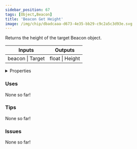 ```yaml
---
sidebar_position: 67
tags: [Object,Beacon]
title: 'Beacon Get Height'
image: /img/chip/dbadcaaa-d673-4e35-bb29-c9c2a5c3d93e.svg
---
```


Returns the height of the target Beacon object.



<IChip uuid="dbadcaaa-d673-4e35-bb29-c9c2a5c3d93e"/>

<table><thead><tr><th>Inputs</th><th>Outputs</th></tr></thead><tbody><tr><td>beacon | Target</td><td>float | Height</td></tr></tbody></table>

<details>
  <summary>Properties</summary>
  <div>
    <div>
    <table>
      <tbody>
        <tr>
          <td>Is beta required?</td>
          <td>No</td>
        </tr>
        <tr>
          <td>Is chip a trolling risk?</td>
          <td>No</td>
        </tr>
        <tr>
          <td>Is chip a role assignment risk?</td>
          <td>No</td>
        </tr>
        <tr>
          <td>Chip UUID</td>
          <td>dbadcaaa-d673-4e35-bb29-c9c2a5c3d93e</td>
        </tr>
        <tr>
          <td>Room availability</td>
          <td>Available everywhere</td>
        </tr>
      </tbody>
    </table>
    </div>
  </div>
</details>

### Uses

None so far!

### Tips

None so far!

### Issues

None so far!